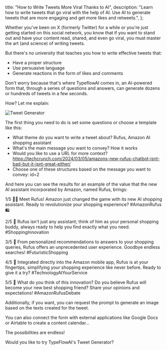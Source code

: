 
  title: "How to Write Tweets More Viral Thanks to AI",
  description:
    "Learn how to write tweets that go viral with the help of AI. Use AI to generate tweets that are more engaging and get more likes and retweets.",
};

Whether you've been on X (formerly Twitter) for a while or you're just getting started on this social network, you know that if you want to stand out and have your content read, shared, and even go viral, you must master the art (and science) of writing tweets.

But there's no university that teaches you how to write effective tweets that:
- Have a proper structure
- Use persuasive language
- Generate reactions in the form of likes and comments

Don't worry because that's where TypeflowAI comes in, an AI-powered form that, through a series of questions and answers, can generate dozens or hundreds of tweets in a few seconds.

How? Let me explain:

<Image
  src={TweetGenerator}
  alt="Tweet Generator"
  className="rounded-xl max-w-full" 
/>

The first thing you need to do is set some questions or choose a template like this:

<UseCaseCallout title="Example questions" type="questions">

- What theme do you want to write a tweet about? Rufus, Amazon AI shopping assistant
- What's the main message you want to convey? How it works
- Would you like to use a URL for more context? https://techcrunch.com/2024/03/05/amazons-new-rufus-chatbot-isnt-bad-but-it-isnt-great-either/
- Choose one of these structures based on the message you want to convey: id=2

</UseCaseCallout>

And here you can see the results for an example of the value that the new AI assistant incorporated by Amazon, named Rufus, brings:

<UseCaseCallout title="Result" type="result">

1/5 🚀✨ Meet Rufus! Amazon just changed the game with its new AI shopping assistant. Ready to revolutionize your shopping experience? #AmazonRufus 🛍️

2/5 🤖 Rufus isn't just any assistant; think of him as your personal shopping buddy, always ready to help you find exactly what you need. #ShoppingInnovation

3/5 🌟 From personalized recommendations to answers to your shopping queries, Rufus offers an unprecedented user experience. Goodbye endless searches! #FuturisticShopping

4/5 📲 Integrated directly into the Amazon mobile app, Rufus is at your fingertips, simplifying your shopping experience like never before. Ready to give it a try? #TechnologyAtYourService

5/5 💬 What do you think of this innovation? Do you believe Rufus will become your new best shopping friend? Share your opinions and expectations! #AmazonRufusDebate

</UseCaseCallout >

Additionally, if you want, you can request the prompt to generate an image based on the texts created for the tweet. 

You can also connect the form with external applications like Google Docs or Airtable to create a content calendar…

The possibilities are endless!

Would you like to try TypeFlowAI's Tweet Generator?

